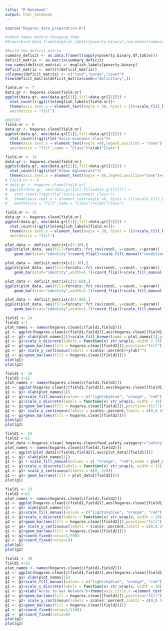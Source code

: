 ```yaml
---
title: "R Notebook"
output: html_notebook
---
```


```r
source("Hogares_data_preparation.R")
```

```r
#check names before changing them
#View(cbind.data.frame(english_labels[poverty.binary],row.names(summary_deficit)))

#Build the deficit matrix
summary_deficit <- as.data.frame(t(sapply(poverty.binary.df,table)))
deficit_matrix <- as.matrix(summary_deficit)
row.names(deficit_matrix) <- english_labels[poverty.binary]
deficit_matrix <- melt(t(deficit_matrix))
colnames(deficit_matrix) <- c("cond","param","count")
View(deficit_matrix[deficit_matrix$cond=="deficitary",])
```

```r
field.nr <- 7
data.gr <- hogares.clean[field.nr]
ggplot(data.gr, aes(data.gr[[1]],fill=data.gr[[1]])) +
  stat_count()+ggtitle(english_labels[field.nr])+
  theme(axis.text.x = element_text(angle = 30, hjust = 1))+scale_fill_brewer( type = "qual", palette = 1, direction = 1,
  aesthetics = "fill")
```

```r
#REPORT
field.nr <- 8
data.gr <- hogares.clean[field.nr]
ggplot(data.gr, aes(data.gr[[1]],fill=data.gr[[1]])) +
  stat_count()+ggtitle("Socio-economic Class")+
  theme(axis.text.x = element_text(angle =0),legend.position = "none")+scale_fill_brewer( type = "qual", palette = 1, direction = 1,
  aesthetics = "fill",name = "Class")+xlab("Class")
```




```r
field.nr <- 14
data.gr <- hogares.clean[field.nr]
ggplot(data.gr, aes(data.gr[[1]],fill=data.gr[[1]])) +
  stat_count()+ggtitle("Urban Aglomerate")+
  theme(axis.text.x = element_text(angle = 0),legend.position="none")+scale_fill_brewer( type = "qual", palette = 1, direction = 1,  aesthetics = "fill", name="")+scale_x_discrete(labels = function(x) str_wrap(x, width = 15))+xlab("")
# field.nr <- 8
# data.gr <- hogares.clean[field.nr]
# ggplot(data.gr, aes(data.gr[[1]],fill=data.gr[[1]])) +
#   stat_count()+ggtitle("Socio-economic Class")+
#   theme(axis.text.x = element_text(angle =0, hjust = 1))+scale_fill_brewer( type = "qual", palette = 1, direction = 1,
#   aesthetics = "fill",name = "Class")+xlab("Class")
```


```r
field.nr <- 15
data.gr <- hogares.clean[field.nr]
ggplot(data.gr, aes(data.gr[[1]],fill=data.gr[[1]])) +
  stat_count()+ggtitle(english_labels[field.nr])+
  theme(axis.text.x = element_text(angle = 30, hjust = 1))+scale_fill_brewer( type = "qual", palette = 1, direction = 1,
  aesthetics = "fill")
```













```r
plot_data <- deficit_matrix[c(1:30),]
ggplot(plot_data, aes(fill=forcats::fct_rev(cond), y=count, x=param)) + 
    geom_bar(stat="identity")+coord_flip()+scale_fill_manual("condition",values = c("deficitary" = "red", "not_deficitary" = "lightskyblue"))+xlab("")
```



```r
plot_data <- deficit_matrix[c(1:30),]
ggplot(plot_data, aes(fill=forcats::fct_rev(cond), y=count, x=param)) + 
    geom_bar(stat="identity",width=1.7)+coord_flip()+scale_fill_manual("condition",values = c("deficitary" = "red", "not_deficitary" = "lightskyblue"))+scale_x_discrete(limits = rev(plot_data$param))+xlab("")
```

```r
plot_data <- deficit_matrix[c(31:60),]
ggplot(plot_data, aes(fill=forcats::fct_rev(cond), y=count, x=param)) + 
    geom_bar(stat="identity",width=1.7)+coord_flip()+scale_fill_manual("condition",values = c("deficitary" = "red", "not_deficitary" = "lightskyblue"))+scale_x_discrete(limits = rev(plot_data$param))+xlab("")

```

```r
plot_data <- deficit_matrix[c(61:90),]
ggplot(plot_data, aes(fill=forcats::fct_rev(cond), y=count, x=param)) + 
    geom_bar(stat="identity",width=1.7)+coord_flip()+scale_fill_manual("condition",values = c("deficitary" = "red", "not_deficitary" = "lightskyblue"))+scale_x_discrete(limits = rev(plot_data$param))+xlab("")
```






```r
field1 <- 14
field2 <-7
plot_names <- names(hogares.clean[c(field1,field2)])
g1 <- ggplot(hogares.clean[c(field1,field2)],aes(hogares.clean[[field1]]))
g1 <- g1+ xlab(plot_names[1])+scale_fill_brewer(name = plot_names[2],palette="RdYlGn")
g1 <- g1+scale_x_discrete(labels = function(x) str_wrap(x, width = 15))+xlab("")
g2 <- g1+geom_bar(aes(fill = hogares.clean[[field2]]),position="fill")
g2 <- g2+ scale_y_continuous(labels = scales::percent)+ylab("")
g1 <- g1+geom_bar(aes(fill = hogares.clean[[field2]]))
plot(g1)
plot(g2)
```
```r
field1 <- 15
field2 <-62
plot_names <- names(hogares.clean[c(field1,field2)])
g1 <- ggplot(hogares.clean[c(field1,field2)],aes(hogares.clean[[field1]]))
g1 <- g1+ xlab(plot_names[1])
g1 <- g1+scale_fill_manual(values = c("lightskyblue", "orange", "red"),name = plot_names[2])
g1 <- g1+scale_x_discrete(labels = function(x) str_wrap(x, width = 15))+xlab("")
g2 <- g1+geom_bar(aes(fill = hogares.clean[[field2]]),position="fill")
g2 <- g2+ scale_y_continuous(labels = scales::percent,limits = c(0,0.25))+ylab("")
g1 <- g1+geom_bar(aes(fill = hogares.clean[[field2]]))
plot(g1)
plot(g2)
```
```r
field1 <- 15
field2 <-62
plot_data <-hogares.clean[ hogares.clean$food_safety_category!="safety",]
plot_names <- names(hogares.clean[c(field1,field2)])
g1 <- ggplot(plot_data[c(field1,field2)],aes(plot_data[[field1]]))
g1 <- g1+ xlab(plot_names[1])
g1 <- g1 + scale_fill_manual(values = c( "orange", "red"),name = plot_names[2])
g1 <- g1+scale_x_discrete(labels = function(x) str_wrap(x, width = 15))+xlab("")
g1 <- g1+ scale_y_continuous(limits = c(0, 220))
g1 <- g1+ geom_bar(aes(fill = plot_data[[field2]]))
plot(g1)
```





```r
field1 <- 23
field2 <-62
plot_names <- names(hogares.clean[c(field1,field2)])
g1 <- ggplot(hogares.clean[c(field1,field2)],aes(hogares.clean[[field1]]))
g1 <- g1+ xlab(plot_names[1])
g1 <- g1+scale_fill_manual(values = c("lightskyblue", "orange", "red"),name = plot_names[2])
g1 <- g1+scale_x_discrete(labels = function(x) str_wrap(x, width = 10))+xlab("")
g2 <- g1+geom_bar(aes(fill = hogares.clean[[field2]]),position="fill")
g2 <- g2+ scale_y_continuous(labels = scales::percent,limits = c(0,0.25))+ylab("")
g1 <- g1+geom_bar(aes(fill = hogares.clean[[field2]]))
g1 <- g1+coord_fixed(ratio=1/700)
g2 <- g2+coord_fixed(ratio=18)
plot(g1)
plot(g2)
```

```r
field1 <- 30
field2 <-62
plot_names <- names(hogares.clean[c(field1,field2)])
g1 <- ggplot(hogares.clean[c(field1,field2)],aes(hogares.clean[[field1]]))
g1 <- g1+ xlab(plot_names[1])
g1 <- g1+scale_fill_manual(values = c("lightskyblue", "orange", "red"),name = plot_names[2])
g1 <- g1+scale_x_discrete(labels = function(x) str_wrap(x, width = 10))
g1 <- g1+xlab("Acces to Gas Network")+theme(axis.title.x =element_text(size = 10,margin = margin(t = 10, r = 0, b = 0, l = 0)))
g2 <- g1+geom_bar(aes(fill = hogares.clean[[field2]]),position="fill")
g2 <- g2+ scale_y_continuous(labels = scales::percent,limits = c(0,0.5))+ylab("")
g1 <- g1+geom_bar(aes(fill = hogares.clean[[field2]]))
g1 <- g1+coord_fixed(ratio=1/1100)
g2 <- g2+coord_fixed(ratio=8)
plot(g1)
plot(g2)
```













































